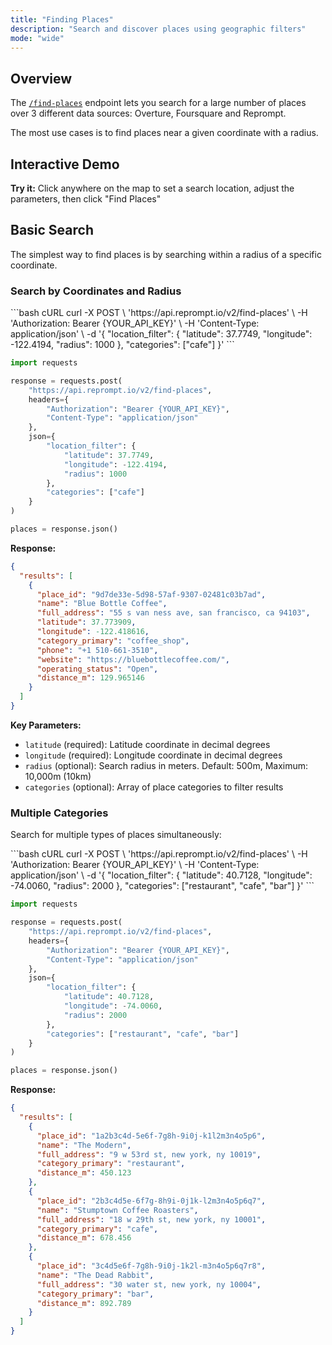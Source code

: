 ```yaml
---
title: "Finding Places"
description: "Search and discover places using geographic filters"
mode: "wide"
---
```



## Overview

The [`/find-places`](/api-reference/places/find-places) endpoint lets you search for a large number of places over 3 different data sources: Overture, Foursquare and Reprompt.

The most use cases is to find places near a given coordinate with a radius.

## Interactive Demo

**Try it:** Click anywhere on the map to set a search location, adjust the parameters, then click "Find Places"

<FindPlacesInteractive />

## Basic Search

The simplest way to find places is by searching within a radius of a specific coordinate.

### Search by Coordinates and Radius

<CodeGroup>
```bash cURL
curl -X POST \
  'https://api.reprompt.io/v2/find-places' \
  -H 'Authorization: Bearer {YOUR_API_KEY}' \
  -H 'Content-Type: application/json' \
  -d '{
    "location_filter": {
      "latitude": 37.7749,
      "longitude": -122.4194,
      "radius": 1000
    },
    "categories": ["cafe"]
  }'
```

```python Python
import requests

response = requests.post(
    "https://api.reprompt.io/v2/find-places",
    headers={
        "Authorization": "Bearer {YOUR_API_KEY}",
        "Content-Type": "application/json"
    },
    json={
        "location_filter": {
            "latitude": 37.7749,
            "longitude": -122.4194,
            "radius": 1000
        },
        "categories": ["cafe"]
    }
)

places = response.json()
```
</CodeGroup>

**Response:**

```json
{
  "results": [
    {
      "place_id": "9d7de33e-5d98-57af-9307-02481c03b7ad",
      "name": "Blue Bottle Coffee",
      "full_address": "55 s van ness ave, san francisco, ca 94103",
      "latitude": 37.773909,
      "longitude": -122.418616,
      "category_primary": "coffee_shop",
      "phone": "+1 510-661-3510",
      "website": "https://bluebottlecoffee.com/",
      "operating_status": "Open",
      "distance_m": 129.965146
    }
  ]
}
```

**Key Parameters:**
- `latitude` (required): Latitude coordinate in decimal degrees
- `longitude` (required): Longitude coordinate in decimal degrees
- `radius` (optional): Search radius in meters. Default: 500m, Maximum: 10,000m (10km)
- `categories` (optional): Array of place categories to filter results

### Multiple Categories

Search for multiple types of places simultaneously:

<CodeGroup>
```bash cURL
curl -X POST \
  'https://api.reprompt.io/v2/find-places' \
  -H 'Authorization: Bearer {YOUR_API_KEY}' \
  -H 'Content-Type: application/json' \
  -d '{
    "location_filter": {
      "latitude": 40.7128,
      "longitude": -74.0060,
      "radius": 2000
    },
    "categories": ["restaurant", "cafe", "bar"]
  }'
```

```python Python
import requests

response = requests.post(
    "https://api.reprompt.io/v2/find-places",
    headers={
        "Authorization": "Bearer {YOUR_API_KEY}",
        "Content-Type": "application/json"
    },
    json={
        "location_filter": {
            "latitude": 40.7128,
            "longitude": -74.0060,
            "radius": 2000
        },
        "categories": ["restaurant", "cafe", "bar"]
    }
)

places = response.json()
```
</CodeGroup>

**Response:**

```json
{
  "results": [
    {
      "place_id": "1a2b3c4d-5e6f-7g8h-9i0j-k1l2m3n4o5p6",
      "name": "The Modern",
      "full_address": "9 w 53rd st, new york, ny 10019",
      "category_primary": "restaurant",
      "distance_m": 450.123
    },
    {
      "place_id": "2b3c4d5e-6f7g-8h9i-0j1k-l2m3n4o5p6q7",
      "name": "Stumptown Coffee Roasters",
      "full_address": "18 w 29th st, new york, ny 10001",
      "category_primary": "cafe",
      "distance_m": 678.456
    },
    {
      "place_id": "3c4d5e6f-7g8h-9i0j-1k2l-m3n4o5p6q7r8",
      "name": "The Dead Rabbit",
      "full_address": "30 water st, new york, ny 10004",
      "category_primary": "bar",
      "distance_m": 892.789
    }
  ]
}
```
